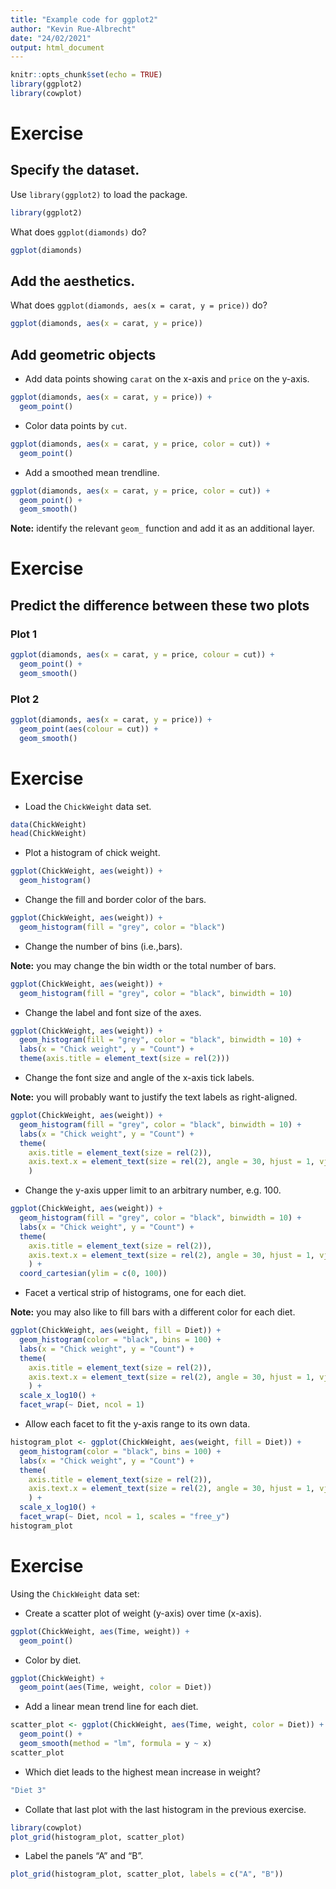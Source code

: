 ```yaml
---
title: "Example code for ggplot2"
author: "Kevin Rue-Albrecht"
date: "24/02/2021"
output: html_document
---
```


```r
knitr::opts_chunk$set(echo = TRUE)
library(ggplot2)
library(cowplot)
```

# Exercise

## Specify the dataset.

Use `library(ggplot2)` to load the package.

```r
library(ggplot2)
```

What does `ggplot(diamonds)` do?

```r
ggplot(diamonds)
```

## Add the aesthetics.

What does `ggplot(diamonds, aes(x = carat, y = price))` do?

```r
ggplot(diamonds, aes(x = carat, y = price))
```

## Add geometric objects

- Add data points showing `carat` on the x-axis and `price` on the y-axis.

```r
ggplot(diamonds, aes(x = carat, y = price)) +
  geom_point()
```

- Color data points by `cut`.

```r
ggplot(diamonds, aes(x = carat, y = price, color = cut)) +
  geom_point()
```

- Add a smoothed mean trendline.

```r
ggplot(diamonds, aes(x = carat, y = price, color = cut)) +
  geom_point() +
  geom_smooth()
```

**Note:** identify the relevant `geom_` function and add it as an additional layer.

# Exercise

## Predict the difference between these two plots

### Plot 1

```r
ggplot(diamonds, aes(x = carat, y = price, colour = cut)) +
  geom_point() +
  geom_smooth()
```

### Plot 2

```r
ggplot(diamonds, aes(x = carat, y = price)) +
  geom_point(aes(colour = cut)) +
  geom_smooth()
```

# Exercise

- Load the `ChickWeight` data set.

```r
data(ChickWeight)
head(ChickWeight)
```

- Plot a histogram of chick weight.

```r
ggplot(ChickWeight, aes(weight)) +
  geom_histogram()
```

- Change the fill and border color of the bars.

```r
ggplot(ChickWeight, aes(weight)) +
  geom_histogram(fill = "grey", color = "black")
```

- Change the number of bins (i.e.,bars).

**Note:** you may change the bin width or the total number of bars.

```r
ggplot(ChickWeight, aes(weight)) +
  geom_histogram(fill = "grey", color = "black", binwidth = 10)
```

- Change the label and font size of the axes.

```r
ggplot(ChickWeight, aes(weight)) +
  geom_histogram(fill = "grey", color = "black", binwidth = 10) +
  labs(x = "Chick weight", y = "Count") +
  theme(axis.title = element_text(size = rel(2)))
```

- Change the font size and angle of the x-axis tick labels.

**Note:** you will probably want to justify the text labels as right-aligned.

```r
ggplot(ChickWeight, aes(weight)) +
  geom_histogram(fill = "grey", color = "black", binwidth = 10) +
  labs(x = "Chick weight", y = "Count") +
  theme(
    axis.title = element_text(size = rel(2)),
    axis.text.x = element_text(size = rel(2), angle = 30, hjust = 1, vjust = 1)
    )
```

- Change the y-axis upper limit to an arbitrary number, e.g. 100.

```r
ggplot(ChickWeight, aes(weight)) +
  geom_histogram(fill = "grey", color = "black", binwidth = 10) +
  labs(x = "Chick weight", y = "Count") +
  theme(
    axis.title = element_text(size = rel(2)),
    axis.text.x = element_text(size = rel(2), angle = 30, hjust = 1, vjust = 1)
    ) +
  coord_cartesian(ylim = c(0, 100))
```

- Facet a vertical strip of histograms, one for each diet.

**Note:** you may also like to fill bars with a different color for each diet.

```r
ggplot(ChickWeight, aes(weight, fill = Diet)) +
  geom_histogram(color = "black", bins = 100) +
  labs(x = "Chick weight", y = "Count") +
  theme(
    axis.title = element_text(size = rel(2)),
    axis.text.x = element_text(size = rel(2), angle = 30, hjust = 1, vjust = 1)
    ) +
  scale_x_log10() +
  facet_wrap(~ Diet, ncol = 1)
```

- Allow each facet to fit the y-axis range to its own data.

```r
histogram_plot <- ggplot(ChickWeight, aes(weight, fill = Diet)) +
  geom_histogram(color = "black", bins = 100) +
  labs(x = "Chick weight", y = "Count") +
  theme(
    axis.title = element_text(size = rel(2)),
    axis.text.x = element_text(size = rel(2), angle = 30, hjust = 1, vjust = 1)
    ) +
  scale_x_log10() +
  facet_wrap(~ Diet, ncol = 1, scales = "free_y")
histogram_plot
```

# Exercise

Using the `ChickWeight` data set:

- Create a scatter plot of weight (y-axis) over time (x-axis).

```r
ggplot(ChickWeight, aes(Time, weight)) +
  geom_point()
```

- Color by diet.

```r
ggplot(ChickWeight) +
  geom_point(aes(Time, weight, color = Diet))
```

- Add a linear mean trend line for each diet.

```r
scatter_plot <- ggplot(ChickWeight, aes(Time, weight, color = Diet)) +
  geom_point() +
  geom_smooth(method = "lm", formula = y ~ x)
scatter_plot
```

- Which diet leads to the highest mean increase in weight?

```r
"Diet 3"
```

- Collate that last plot with the last histogram in the previous exercise.

```r
library(cowplot)
plot_grid(histogram_plot, scatter_plot)
```

- Label the panels "A" and "B".

```r
plot_grid(histogram_plot, scatter_plot, labels = c("A", "B"))
```

